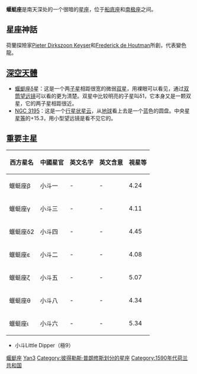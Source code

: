{{Infobox constellation
|name = Chamaeleon
|abbreviation = Cha
|genitive = Chamaeleontis
|symbology = [[变色龙|变色龙]]（[[蜥蜴|蜥蜴]]）
|RA = 11
|dec= −80
|areatotal = 132
|arearank = 第78位
|numberstars = 0
|starname = 蝘蜓座γ
|starmagnitude = 4.1
|meteorshowers = 无
|bordering =
*[[苍蝇座|苍蝇座]]
*[[船底座|船底座]]
*[[飞鱼座|飞鱼座]]
*[[山案座|山案座]]
*[[南极座|南极座]]
*[[天燕座|天燕座]]
|latmax = 0
|latmin = 90
|month = 4月
|notes=}}
'''蝘蜓座'''是南天深处的一个很暗的[[星座|星座]]，位于[[船底座|船底座]]和[[南极座|南极座]]之间。

==星座神話==
荷蘭探險家[[Pieter_Dirkszoon_Keyser|Pieter Dirkszoon Keyser]]和[[Frederick_de_Houtman|Frederick de Houtman]]所創，代表變色龍。

==[[深空天體|深空天體]]==
*[[蝘蜓座δ|蝘蜓座δ]]星：这是一个两[[子星|子星]]相距很宽的微弱[[双星|双星]]，用裸眼可以看见，通过[[双筒望远镜|双筒望远镜]]可以看的更为清楚。双星中比较明亮的子星叫δ1，它本身又是一颗双星，它的两子星相距很近。
*[[NGC_3195|NGC 3195]]：这是一个[[行星状星云|行星状星云]]，从[[地球|地球]]看上去是一个[[蓝|蓝]]色的圆盘。中央星[[星等|星等]]的+15.3，用小型望远镜是看不见它的。

==重要主星==
{| class="wikitable" 
|- 
! 西方星名 || 中國星官 || 英文名字 || 英文含意 || 視星等
|- 
| 蝘蜓座β || 小斗一 || - || - || 4.24
|- 
| 蝘蜓座γ || 小斗三 || - || - || 4.11
|- 
| 蝘蜓座δ2 || 小斗四 || - || - || 4.45
|- 
| 蝘蜓座ε || 小斗二 || - || - || 4.08
|- 
| 蝘蜓座ζ || 小斗五 || - || - || 5.07
|- 
| 蝘蜓座θ || 小斗八 || - || - || 4.34
|- 
| 蝘蜓座ι || 小斗六 || - || - || 5.34
|}

* 小斗Little Dipper（極9）

{{Commons|Chamaeleon|蝘蜓座}}
{{ConstellationsByBayer}}
{{星座/現代}}
{{蝘蜓座恒星}}

[[Category:蝘蜓座|]]
[[Category:南天星座|Yan3]]
[[Category:彼得勒斯·普朗修斯划分的星座|Category:彼得勒斯·普朗修斯划分的星座]]
[[Category:1590年代荷兰共和国|Category:1590年代荷兰共和国]]